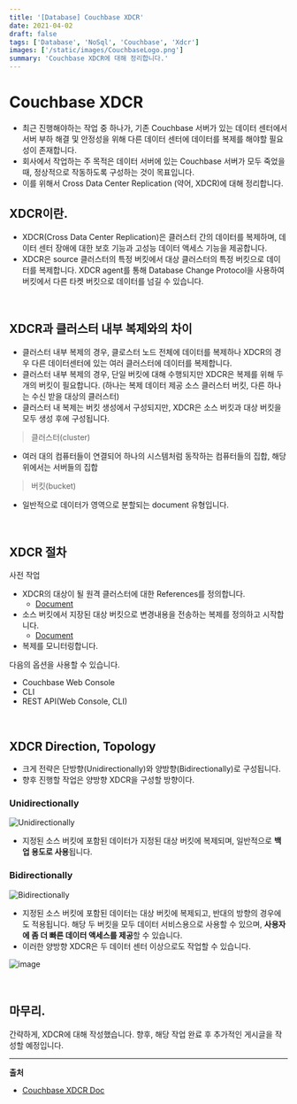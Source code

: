 ```yaml
---
title: '[Database] Couchbase XDCR'
date: 2021-04-02
draft: false
tags: ['Database', 'NoSql', 'Couchbase', 'Xdcr']
images: ['/static/images/CouchbaseLogo.png']
summary: 'Couchbase XDCR에 대해 정리합니다.'
---
```


# Couchbase XDCR

- 최근 진행해야하는 작업 중 하나가, 기존 Couchbase 서버가 있는 데이터 센터에서 서버 부하 해결 및 안정성을 위해 다른 데이터 센터에 데이터를 복제를 해야할 필요성이 존재합니다.
- 회사에서 작업하는 주 목적은 데이터 서버에 있는 Couchbase 서버가 모두 죽었을 때, 정상적으로 작동하도록 구성하는 것이 목표입니다.
- 이를 위해서 Cross Data Center Replication (약어, XDCR)에 대해 정리합니다.

## XDCR이란.

- XDCR(Cross Data Center Replication)은 클러스터 간의 데이터를 복제하며, 데이터 센터 장애에 대한 보호 기능과 고성능 데이터 액세스 기능을 제공합니다.
- XDCR은 source 클러스터의 특정 버킷에서 대상 클러스터의 특정 버킷으로 데이터를 복제합니다. XDCR agent를 통해 Database Change Protocol을 사용하여 버킷에서 다른 타켓 버킷으로 데이터를 넘길 수 있습니다.

<br />

## XDCR과 클러스터 내부 복제와의 차이

- 클러스터 내부 복제의 경우, 클로스터 노드 전체에 데이터를 복제하나 XDCR의 경우 다른 데이터센터에 있는 여러 클러스터에 데이터를 복제합니다.
- 클러스터 내부 복제의 경우, 단일 버킷에 대해 수행되지만 XDCR은 복제를 위해 두 개의 버킷이 필요합니다. (하나는 복제 데이터 제공 소스 클러스터 버킷, 다른 하나는 수신 받을 대상의 클러스터)
- 클러스터 내 복제는 버킷 생성에서 구성되지만, XDCR은 소스 버킷과 대상 버킷을 모두 생성 후에 구성됩니다.

> 클러스터(cluster)

- 여러 대의 컴퓨터들이 연결되어 하나의 시스템처럼 동작하는 컴퓨터들의 집합, 해당 위에서는 서버들의 집합

> 버킷(bucket)

- 일반적으로 데이터가 영역으로 분할되는 document 유형입니다.

<br />

## XDCR 절차

사전 작업

- XDCR의 대상이 될 원격 클러스터에 대한 References를 정의합니다.
  - [Document](https://docs.couchbase.com/server/current/manage/manage-xdcr/create-xdcr-reference.html)
- 소스 버킷에서 지장된 대상 버킷으로 변경내용을 전송하는 복제를 정의하고 시작합니다.
  - [Document](https://docs.couchbase.com/server/current/learn/clusters-and-availability/xdcr-overview.html#manage:manage-xdcr/create-xdcr-replication)
- 복제를 모니터링합니다.

다음의 옵션을 사용할 수 있습니다.

- Couchbase Web Console
- CLI
- REST API(Web Console, CLI)

<br />

## XDCR Direction, Topology

- 크게 전략은 단방향(Unidirectionally)와 양방향(Bidirectionally)로 구성됩니다.
- 향후 진행할 작업은 양방향 XDCR을 구성할 방향이다.

### Unidirectionally

![Unidirectionally](https://user-images.githubusercontent.com/42582516/113409137-a2089080-93eb-11eb-9fdc-15f325939633.png)

- 지정된 소스 버킷에 포함된 데이터가 지정된 대상 버킷에 복제되며, 일반적으로 **백업 용도로 사용**됩니다.

### Bidirectionally

![Bidirectionally](https://user-images.githubusercontent.com/42582516/113409142-a5038100-93eb-11eb-8e01-c23ce981dfd5.png)

- 지정된 소스 버킷에 포함된 데이터는 대상 버킷에 복제되고, 반대의 방향의 경우에도 적용됩니다. 해당 두 버킷을 모두 데이터 서비스용으로 사용할 수 있으며, **사용자에 좀 더 빠른 데이터 액세스를 제공**할 수 있습니다.
- 이러한 양방향 XDCR은 두 데이터 센터 이상으로도 작업할 수 있습니다.

![image](https://user-images.githubusercontent.com/42582516/113409371-1d6a4200-93ec-11eb-8ff6-0a2205b62be6.png)

<br />

## 마무리.

간략하게, XDCR에 대해 작성했습니다. 향후, 해당 작업 완료 후 추가적인 게시글을 작성할 예정입니다.

---

**출처**

- [Couchbase XDCR Doc](https://docs.couchbase.com/server/current/learn/clusters-and-availability/xdcr-overview.html)
